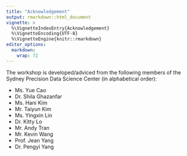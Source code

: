 ```yaml
---
title: "Acknowledgement"
output: rmarkdown::html_document
vignette: >
  %\VignetteIndexEntry{Acknowledgement}
  %\VignetteEncoding{UTF-8}
  %\VignetteEngine{knitr::rmarkdown}
editor_options: 
  markdown: 
    wrap: 72
---
```



The workshop is developed/adviced from the following members of the Sydney Precision Data Science Center (in alphabetical order):

- Ms. Yue Cao
- Dr. Shila Ghazanfar
- Ms. Hani Kim
- Mr. Taiyun Kim
- Ms. Yingxin Lin
- Dr. Kitty Lo
- Mr. Andy Tran
- Mr. Kevin Wang
- Prof. Jean Yang
- Dr. Pengyi Yang


